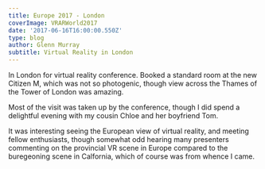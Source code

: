 ---
title: Europe 2017 - London
coverImage: VRARWorld2017
date: '2017-06-16T16:00:00.550Z'
type: blog
author: Glenn Murray
subtitle: Virtual Reality in London
---

In London for virtual reality conference. Booked a standard room at the new Citizen M, which was not so photogenic, though view across the Thames of the Tower of London was amazing.

Most of the visit was taken up by the conference, though I did spend a delightful evening with my cousin Chloe and her boyfriend Tom.

It was interesting seeing the European view of virtual reality, and meeting fellow enthusiasts, though somewhat odd hearing many presenters commenting on the provincial VR scene in Europe compared to the buregeoning scene in Calfornia, which of course was from whence I came.

<London2017SlideShow />
